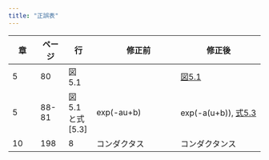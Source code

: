 ```yaml
---
title: "正誤表"
---
```


|章  |ページ  |行  |　修正前 | 修正後|
|-|-|-|---|---|
|5  |80 |図5.1 ||[図5.1](fig/Fig5_1_d_correction.tif)|
|5  |88-81 |図5.1と式[5.3] |exp(-au+b)|exp(-a(u+b)), [式5.3](fig/equation5.3_correction.pdf)|
|10 | 198 | 8 | コンダクタス | コンダクタンス|

